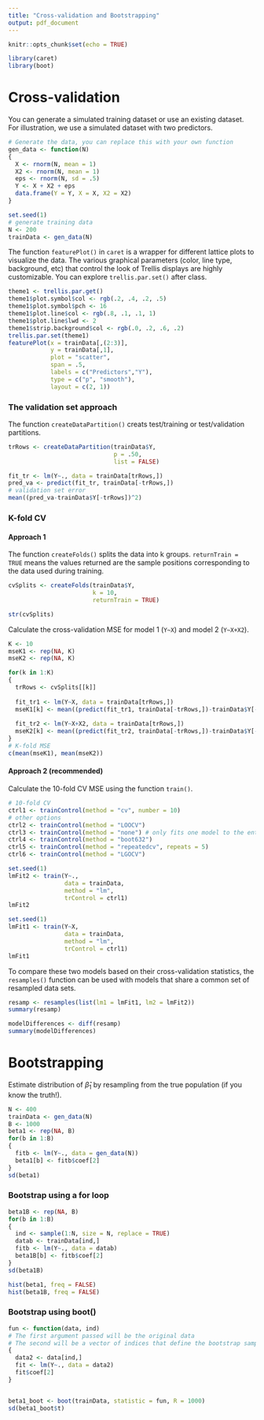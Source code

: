 ```yaml
---
title: "Cross-validation and Bootstrapping"
output: pdf_document
---
```


```r
knitr::opts_chunk$set(echo = TRUE)
```

```r
library(caret)
library(boot)
```

# Cross-validation
You can generate a simulated training dataset or use an existing dataset. For illustration, we use a simulated dataset with two predictors.
```r
# Generate the data, you can replace this with your own function
gen_data <- function(N)
{
  X <- rnorm(N, mean = 1)
  X2 <- rnorm(N, mean = 1)
  eps <- rnorm(N, sd = .5)
  Y <- X + X2 + eps
  data.frame(Y = Y, X = X, X2 = X2)
}

set.seed(1)
# generate training data
N <- 200
trainData <- gen_data(N)
```

The function `featurePlot()` in `caret` is a wrapper for different lattice plots to visualize the data. The various graphical parameters (color, line type, background, etc) that control the look of Trellis displays are highly customizable. You can explore `trellis.par.set()` after class.

```r
theme1 <- trellis.par.get()
theme1$plot.symbol$col <- rgb(.2, .4, .2, .5)
theme1$plot.symbol$pch <- 16
theme1$plot.line$col <- rgb(.8, .1, .1, 1)
theme1$plot.line$lwd <- 2
theme1$strip.background$col <- rgb(.0, .2, .6, .2)
trellis.par.set(theme1)
featurePlot(x = trainData[,(2:3)], 
            y = trainData[,1], 
            plot = "scatter", 
            span = .5, 
            labels = c("Predictors","Y"),
            type = c("p", "smooth"),
            layout = c(2, 1))
```

### The validation set approach
The function `createDataPartition()` creats test/training or test/validation partitions.
```r
trRows <- createDataPartition(trainData$Y,
                              p = .50,
                              list = FALSE)

fit_tr <- lm(Y~., data = trainData[trRows,])
pred_va <- predict(fit_tr, trainData[-trRows,])
# validation set error
mean((pred_va-trainData$Y[-trRows])^2)
```

### K-fold CV
#### Approach 1
The function `createFolds()` splits the data into k groups. `returnTrain = TRUE` means the values returned are the sample positions corresponding to the data used during training.

```r
cvSplits <- createFolds(trainData$Y, 
                        k = 10, 
                        returnTrain = TRUE)

str(cvSplits)
```
Calculate the cross-validation MSE for model 1 (`Y~X`) and model 2 (`Y~X+X2`).
```r
K <- 10
mseK1 <- rep(NA, K)
mseK2 <- rep(NA, K)

for(k in 1:K)
{
  trRows <- cvSplits[[k]]
  
  fit_tr1 <- lm(Y~X, data = trainData[trRows,])
  mseK1[k] <- mean((predict(fit_tr1, trainData[-trRows,])-trainData$Y[-trRows])^2)
  
  fit_tr2 <- lm(Y~X+X2, data = trainData[trRows,])
  mseK2[k] <- mean((predict(fit_tr2, trainData[-trRows,])-trainData$Y[-trRows])^2)
}
# K-fold MSE
c(mean(mseK1), mean(mseK2))
```

#### Approach 2 (recommended)
Calculate the 10-fold CV MSE using the function `train()`.

```r
# 10-fold CV
ctrl1 <- trainControl(method = "cv", number = 10)
# other options
ctrl2 <- trainControl(method = "LOOCV")
ctrl3 <- trainControl(method = "none") # only fits one model to the entire training set
ctrl4 <- trainControl(method = "boot632")
ctrl5 <- trainControl(method = "repeatedcv", repeats = 5) 
ctrl6 <- trainControl(method = "LGOCV") 

set.seed(1)
lmFit2 <- train(Y~., 
                data = trainData, 
                method = "lm", 
                trControl = ctrl1)
lmFit2

set.seed(1)
lmFit1 <- train(Y~X, 
                data = trainData,
                method = "lm", 
                trControl = ctrl1)
lmFit1
```
To compare these two models based on their cross-validation statistics, the `resamples()` function can be used with models that share a common set of resampled data sets.
```r
resamp <- resamples(list(lm1 = lmFit1, lm2 = lmFit2))
summary(resamp)
```

```r
modelDifferences <- diff(resamp)
summary(modelDifferences)
```


# Bootstrapping
Estimate distribution of $\widehat{\beta}_{1}$ by resampling from the true population (if you know the truth!).
```r
N <- 400
trainData <- gen_data(N)
B <- 1000
beta1 <- rep(NA, B)
for(b in 1:B)
{
  fitb <- lm(Y~., data = gen_data(N))
  beta1[b] <- fitb$coef[2]
}
sd(beta1)
```



### Bootstrap using a for loop
```r
beta1B <- rep(NA, B)
for(b in 1:B)
{
  ind <- sample(1:N, size = N, replace = TRUE)
  datab <- trainData[ind,]
  fitb <- lm(Y~., data = datab)
  beta1B[b] <- fitb$coef[2]
}
sd(beta1B)
```

```r
hist(beta1, freq = FALSE)
hist(beta1B, freq = FALSE)
```

### Bootstrap using boot()
```r
fun <- function(data, ind) 
# The first argument passed will be the original data
# The second will be a vector of indices that define the bootstrap sample
{
  data2 <- data[ind,]
  fit <- lm(Y~., data = data2)
  fit$coef[2]
}


beta1_boot <- boot(trainData, statistic = fun, R = 1000)
sd(beta1_boot$t)
```




